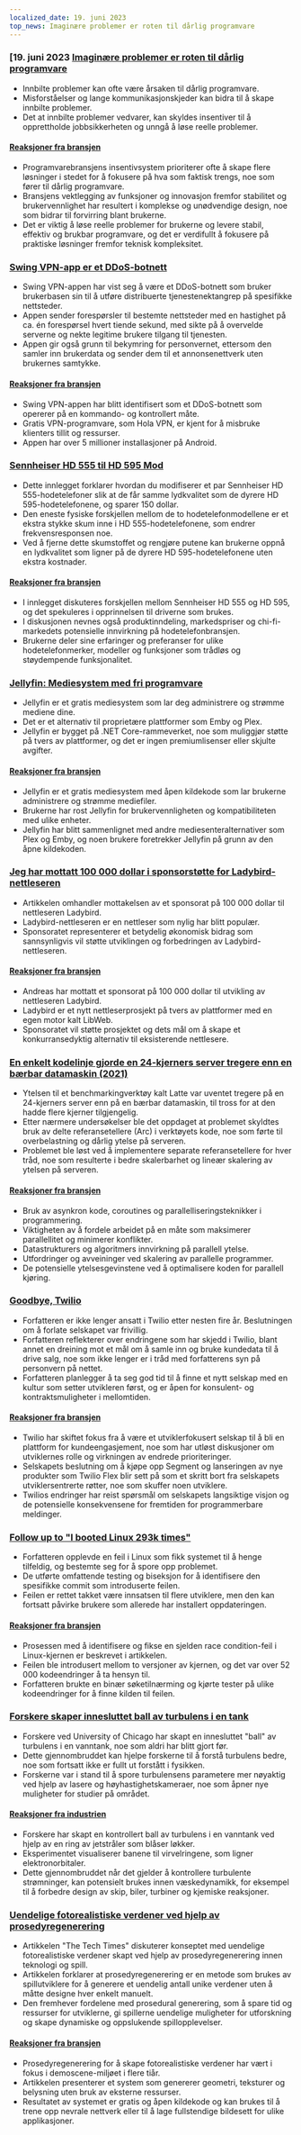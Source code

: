 ```yaml
---
localized_date: 19. juni 2023
top_news: Imaginære problemer er roten til dårlig programvare
---
```




<CallToAction />

<Steps>

### [19. juni 2023 [Imaginære problemer er roten til dårlig programvare](https://cerebralab.com/Imaginary_Problems_Are_the_Root_of_Bad_Software)

- Innbilte problemer kan ofte være årsaken til dårlig programvare.
- Misforståelser og lange kommunikasjonskjeder kan bidra til å skape innbilte problemer.
- Det at innbilte problemer vedvarer, kan skyldes insentiver til å opprettholde jobbsikkerheten og unngå å løse reelle problemer.

#### [Reaksjoner fra bransjen](http://news.ycombinator.com/item?id=36380711)

- Programvarebransjens insentivsystem prioriterer ofte å skape flere løsninger i stedet for å fokusere på hva som faktisk trengs, noe som fører til dårlig programvare.
- Bransjens vektlegging av funksjoner og innovasjon fremfor stabilitet og brukervennlighet har resultert i komplekse og unødvendige design, noe som bidrar til forvirring blant brukerne.
- Det er viktig å løse reelle problemer for brukerne og levere stabil, effektiv og brukbar programvare, og det er verdifullt å fokusere på praktiske løsninger fremfor teknisk kompleksitet.

### [Swing VPN-app er et DDoS-botnett](https://lecromee.github.io/posts/swing_vpn_ddosing_sites/)

- Swing VPN-appen har vist seg å være et DDoS-botnett som bruker brukerbasen sin til å utføre distribuerte tjenestenektangrep på spesifikke nettsteder.
- Appen sender forespørsler til bestemte nettsteder med en hastighet på ca. én forespørsel hvert tiende sekund, med sikte på å overvelde serverne og nekte legitime brukere tilgang til tjenesten.
- Appen gir også grunn til bekymring for personvernet, ettersom den samler inn brukerdata og sender dem til et annonsenettverk uten brukernes samtykke.

#### [Reaksjoner fra bransjen](http://news.ycombinator.com/item?id=36382700)

- Swing VPN-appen har blitt identifisert som et DDoS-botnett som opererer på en kommando- og kontrollert måte.
- Gratis VPN-programvare, som Hola VPN, er kjent for å misbruke klienters tillit og ressurser.
- Appen har over 5 millioner installasjoner på Android.

### [Sennheiser HD 555 til HD 595 Mod](http://mikebeauchamp.com/misc/sennheiser-hd-555-to-hd-595-mod/)

- Dette innlegget forklarer hvordan du modifiserer et par Sennheiser HD 555-hodetelefoner slik at de får samme lydkvalitet som de dyrere HD 595-hodetelefonene, og sparer 150 dollar.
- Den eneste fysiske forskjellen mellom de to hodetelefonmodellene er et ekstra stykke skum inne i HD 555-hodetelefonene, som endrer frekvensresponsen noe.
- Ved å fjerne dette skumstoffet og rengjøre putene kan brukerne oppnå en lydkvalitet som ligner på de dyrere HD 595-hodetelefonene uten ekstra kostnader.

#### [Reaksjoner fra bransjen](http://news.ycombinator.com/item?id=36377875)

- I innlegget diskuteres forskjellen mellom Sennheiser HD 555 og HD 595, og det spekuleres i opprinnelsen til driverne som brukes.
- I diskusjonen nevnes også produktinndeling, markedspriser og chi-fi-markedets potensielle innvirkning på hodetelefonbransjen.
- Brukerne deler sine erfaringer og preferanser for ulike hodetelefonmerker, modeller og funksjoner som trådløs og støydempende funksjonalitet.

### [Jellyfin: Mediesystem med fri programvare](https://github.com/jellyfin/jellyfin)

- Jellyfin er et gratis mediesystem som lar deg administrere og strømme mediene dine.
- Det er et alternativ til proprietære plattformer som Emby og Plex.
- Jellyfin er bygget på .NET Core-rammeverket, noe som muliggjør støtte på tvers av plattformer, og det er ingen premiumlisenser eller skjulte avgifter.

#### [Reaksjoner fra bransjen](http://news.ycombinator.com/item?id=36378689)

- Jellyfin er et gratis mediesystem med åpen kildekode som lar brukerne administrere og strømme mediefiler.
- Brukerne har rost Jellyfin for brukervennligheten og kompatibiliteten med ulike enheter.
- Jellyfin har blitt sammenlignet med andre mediesenteralternativer som Plex og Emby, og noen brukere foretrekker Jellyfin på grunn av den åpne kildekoden.

### [Jeg har mottatt 100 000 dollar i sponsorstøtte for Ladybird-nettleseren](https://twitter.com/awesomekling/status/1670298370550779905)

- Artikkelen omhandler mottakelsen av et sponsorat på 100 000 dollar til nettleseren Ladybird.
- Ladybird-nettleseren er en nettleser som nylig har blitt populær.
- Sponsoratet representerer et betydelig økonomisk bidrag som sannsynligvis vil støtte utviklingen og forbedringen av Ladybird-nettleseren.

#### [Reaksjoner fra bransjen](http://news.ycombinator.com/item?id=36377805)

- Andreas har mottatt et sponsorat på 100 000 dollar til utvikling av nettleseren Ladybird.
- Ladybird er et nytt nettleserprosjekt på tvers av plattformer med en egen motor kalt LibWeb.
- Sponsoratet vil støtte prosjektet og dets mål om å skape et konkurransedyktig alternativ til eksisterende nettlesere.

### [En enkelt kodelinje gjorde en 24-kjerners server tregere enn en bærbar datamaskin (2021)](https://pkolaczk.github.io/server-slower-than-a-laptop/)

- Ytelsen til et benchmarkingverktøy kalt Latte var uventet tregere på en 24-kjerners server enn på en bærbar datamaskin, til tross for at den hadde flere kjerner tilgjengelig.
- Etter nærmere undersøkelser ble det oppdaget at problemet skyldtes bruk av delte referansetellere (Arc) i verktøyets kode, noe som førte til overbelastning og dårlig ytelse på serveren.
- Problemet ble løst ved å implementere separate referansetellere for hver tråd, noe som resulterte i bedre skalerbarhet og lineær skalering av ytelsen på serveren.

#### [Reaksjoner fra bransjen](http://news.ycombinator.com/item?id=36376669)

- Bruk av asynkron kode, coroutines og parallelliseringsteknikker i programmering.
- Viktigheten av å fordele arbeidet på en måte som maksimerer parallellitet og minimerer konflikter.
- Datastrukturers og algoritmers innvirkning på parallell ytelse.
- Utfordringer og avveininger ved skalering av parallelle programmer.
- De potensielle ytelsesgevinstene ved å optimalisere koden for parallell kjøring.

### [Goodbye, Twilio](https://blog.miguelgrinberg.com/post/goodbye-twilio)

- Forfatteren er ikke lenger ansatt i Twilio etter nesten fire år. Beslutningen om å forlate selskapet var frivillig.
- Forfatteren reflekterer over endringene som har skjedd i Twilio, blant annet en dreining mot et mål om å samle inn og bruke kundedata til å drive salg, noe som ikke lenger er i tråd med forfatterens syn på personvern på nettet.
- Forfatteren planlegger å ta seg god tid til å finne et nytt selskap med en kultur som setter utvikleren først, og er åpen for konsulent- og kontraktsmuligheter i mellomtiden.

#### [Reaksjoner fra bransjen](http://news.ycombinator.com/item?id=36382361)

- Twilio har skiftet fokus fra å være et utviklerfokusert selskap til å bli en plattform for kundeengasjement, noe som har utløst diskusjoner om utviklernes rolle og virkningen av endrede prioriteringer.
- Selskapets beslutning om å kjøpe opp Segment og lanseringen av nye produkter som Twilio Flex blir sett på som et skritt bort fra selskapets utviklersentrerte røtter, noe som skuffer noen utviklere.
- Twilios endringer har reist spørsmål om selskapets langsiktige visjon og de potensielle konsekvensene for fremtiden for programmerbare meldinger.

### [Follow up to "I booted Linux 293k times"](https://rwmj.wordpress.com/2023/06/18/follow-up-to-i-booted-linux-292612-times/)

- Forfatteren opplevde en feil i Linux som fikk systemet til å henge tilfeldig, og bestemte seg for å spore opp problemet.
- De utførte omfattende testing og biseksjon for å identifisere den spesifikke commit som introduserte feilen.
- Feilen er rettet takket være innsatsen til flere utviklere, men den kan fortsatt påvirke brukere som allerede har installert oppdateringen.

#### [Reaksjoner fra bransjen](http://news.ycombinator.com/item?id=36379615)

- Prosessen med å identifisere og fikse en sjelden race condition-feil i Linux-kjernen er beskrevet i artikkelen.
- Feilen ble introdusert mellom to versjoner av kjernen, og det var over 52 000 kodeendringer å ta hensyn til.
- Forfatteren brukte en binær søketilnærming og kjørte tester på ulike kodeendringer for å finne kilden til feilen.

### [Forskere skaper innesluttet ball av turbulens i en tank](https://news.uchicago.edu/story/tempest-teacup-uchicago-physicists-make-breakthrough-creating-turbulence)

- Forskere ved University of Chicago har skapt en innesluttet "ball" av turbulens i en vanntank, noe som aldri har blitt gjort før.
- Dette gjennombruddet kan hjelpe forskerne til å forstå turbulens bedre, noe som fortsatt ikke er fullt ut forstått i fysikken.
- Forskerne var i stand til å spore turbulensens parametere mer nøyaktig ved hjelp av lasere og høyhastighetskameraer, noe som åpner nye muligheter for studier på området.

#### [Reaksjoner fra industrien](http://news.ycombinator.com/item?id=36376875)

- Forskere har skapt en kontrollert ball av turbulens i en vanntank ved hjelp av en ring av jetstråler som blåser løkker.
- Eksperimentet visualiserer banene til virvelringene, som ligner elektronorbitaler.
- Dette gjennombruddet når det gjelder å kontrollere turbulente strømninger, kan potensielt brukes innen væskedynamikk, for eksempel til å forbedre design av skip, biler, turbiner og kjemiske reaksjoner.

### [Uendelige fotorealistiske verdener ved hjelp av prosedyregenerering](https://arxiv.org/abs/2306.09310)

- Artikkelen "The Tech Times" diskuterer konseptet med uendelige fotorealistiske verdener skapt ved hjelp av prosedyregenerering innen teknologi og spill.
- Artikkelen forklarer at prosedyregenerering er en metode som brukes av spillutviklere for å generere et uendelig antall unike verdener uten å måtte designe hver enkelt manuelt.
- Den fremhever fordelene med prosedural generering, som å spare tid og ressurser for utviklerne, gi spillerne uendelige muligheter for utforskning og skape dynamiske og oppslukende spillopplevelser.

#### [Reaksjoner fra bransjen](http://news.ycombinator.com/item?id=36376071)

- Prosedyregenerering for å skape fotorealistiske verdener har vært i fokus i demoscene-miljøet i flere tiår.
- Artikkelen presenterer et system som genererer geometri, teksturer og belysning uten bruk av eksterne ressurser.
- Resultatet av systemet er gratis og åpen kildekode og kan brukes til å trene opp nevrale nettverk eller til å lage fullstendige bildesett for ulike applikasjoner.

</Steps>
